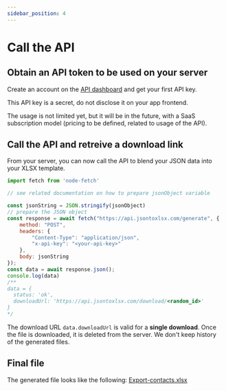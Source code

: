 ```yaml
---
sidebar_position: 4
---
```


# Call the API


## Obtain an API token to be used on your server

Create an account on the [API dashboard](https://api.jsontoxlsx.com/) and get your first API key.

This API key is a secret, do not disclose it on your app frontend.

The usage is not limited yet, but it will be in the future, with a SaaS subscription model (pricing to be defined, related to usage of the API).


## Call the API and retreive a download link

From your server, you can now call the API to blend your JSON data into your XLSX template.

```js
import fetch from 'node-fetch'

// see related documentation on how to prepare jsonObject variable

const jsonString = JSON.stringify(jsonObject)
// prepare the JSON object
const response = await fetch("https://api.jsontoxlsx.com/generate", {
    method: "POST",
    headers: {
        "Content-Type": "application/json",
        "x-api-key": "<your-api-key>"
    },
    body: jsonString
});
const data = await response.json();
console.log(data)
/**
data = {
  status: 'ok',
  downloadUrl: 'https://api.jsontoxlsx.com/download/<random_id>'
}
*/

```

The download URL `data.downloadUrl` is valid for a **single download**. Once the file is downloaded, it is deleted from the server. We don't keep history of the generated files.

## Final file

The generated file looks like the following: [Export-contacts.xlsx](/xlsx/Export-contacts.xlsx)
